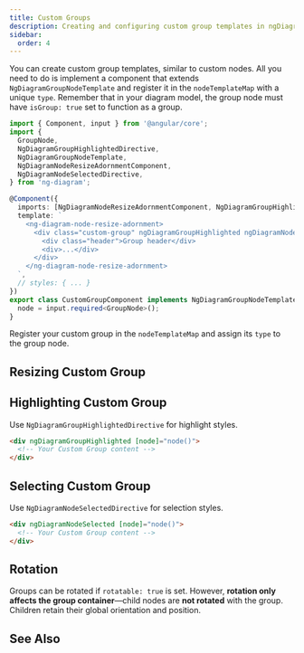 ```yaml
---
title: Custom Groups
description: Creating and configuring custom group templates in ngDiagram
sidebar:
  order: 4
---
```



You can create custom group templates, similar to custom nodes.
All you need to do is implement a component that extends `NgDiagramGroupNodeTemplate` and register it in the `nodeTemplateMap` with a unique `type`.
Remember that in your diagram model, the group node must have `isGroup: true` set to function as a group.

```typescript {22}
import { Component, input } from '@angular/core';
import {
  GroupNode,
  NgDiagramGroupHighlightedDirective,
  NgDiagramGroupNodeTemplate,
  NgDiagramNodeResizeAdornmentComponent,
  NgDiagramNodeSelectedDirective,
} from 'ng-diagram';

@Component({
  imports: [NgDiagramNodeResizeAdornmentComponent, NgDiagramGroupHighlightedDirective, NgDiagramNodeSelectedDirective],
  template: `
    <ng-diagram-node-resize-adornment>
      <div class="custom-group" ngDiagramGroupHighlighted ngDiagramNodeSelected [node]="node()">
        <div class="header">Group header</div>
        <div>...</div>
      </div>
    </ng-diagram-node-resize-adornment>
  `,
  // styles: { ... }
})
export class CustomGroupComponent implements NgDiagramGroupNodeTemplate {
  node = input.required<GroupNode>();
}
```

Register your custom group in the `nodeTemplateMap` and assign its `type` to the group node.

<LinkCard
  icon="list-format"
  title="Registering Custom Types"
  href="/docs/internals/nodes/custom-nodes/#registering-custom-node-types"
  description="Check how to register Custom Group"
/>

## Resizing Custom Group

<LinkCard
  icon="list-format"
  title="Resizing"
  href="/docs/internals/nodes/resizing"
  description="Resizing Custom Group"
/>

## Highlighting Custom Group

Use `NgDiagramGroupHighlightedDirective` for highlight styles.

```html
<div ngDiagramGroupHighlighted [node]="node()">
  <!-- Your Custom Group content -->
</div>
```

## Selecting Custom Group

Use `NgDiagramNodeSelectedDirective` for selection styles.

```html
<div ngDiagramNodeSelected [node]="node()">
  <!-- Your Custom Group content -->
</div>
```

## Rotation

Groups can be rotated if `rotatable: true` is set.
However, **rotation only affects the group container**—child nodes are **not rotated** with the group.
Children retain their global orientation and position.

## See Also

<LinkCard
  icon="list-format"
  title="Groups"
  href="/docs/internals/nodes/groups"
  description="Learn about default group functionality"
/>
<LinkCard
  icon="list-format"
  title="Custom Nodes"
  href="/docs/internals/nodes/custom-nodes"
  description="Create custom node templates"
/>

